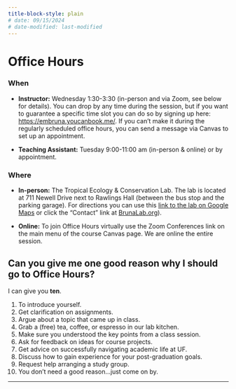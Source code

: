```yaml
---
title-block-style: plain
# date: 09/15/2024
# date-modified: last-modified
---
```


# Office Hours
<!-- # Office Hours {.unnumbered} -->

### When {.unnumbered}

- **Instructor:** Wednesday 1:30-3:30 (in-person and via Zoom, see below for details). You can drop by any time during the session, but if you want to guarantee a specific time slot you can do so by signing up here: <https://embruna.youcanbook.me/>. If you can't make it during the regularly scheduled office hours, you can send a message via Canvas to set up an appointment.

- **Teaching Assistant:** Tuesday 9:00-11:00 am (in-person & online) or by appointment.

### Where {.unnumbered}

- **In-person:** The Tropical Ecology & Conservation Lab. The lab is located at 711 Newell Drive next to Rawlings Hall (between the bus stop and the parking garage). For directions you can use this [link to the lab on Google Maps](https://maps.app.goo.gl/xo13vJmj8WXAivpZ9) or click the "Contact" link at [BrunaLab.org](http://brunalab.org)). 

- **Online:** To join Office Hours virtually use the Zoom Conferences link on the main menu of the course Canvas page. We are online the entire session.


::: {.callout-tip}


## Can you give me **one good reason** why I should go to Office Hours?

I can give you **ten**.   

1. To introduce yourself.
1. Get clarification on assignments. 
1. Argue about a topic that came up in class. 
1. Grab a (free) tea, coffee, or espresso in our lab kitchen. 
1. Make sure you understood the key points from a class session. 
1. Ask for feedback on ideas for course projects.
1. Get advice on successfully navigating academic life at UF. 
1. Discuss how to gain experience for your post-graduation goals. 
1. Request help arranging a study group.
1. You don't need a good reason...just come on by.

:::

------------------------------------------------------------------------